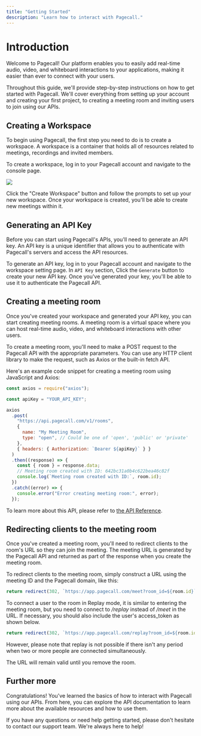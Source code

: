 ```yaml
---
title: "Getting Started"
description: "Learn how to interact with Pagecall."
---
```


# Introduction

Welcome to Pagecall! Our platform enables you to easily add real-time audio, video, and whiteboard interactions to your applications, making it easier than ever to connect with your users.

Throughout this guide, we'll provide step-by-step instructions on how to get started with Pagecall. We'll cover everything from setting up your account and creating your first project, to creating a meeting room and inviting users to join using our APIs.

## Creating a Workspace

To begin using Pagecall, the first step you need to do is to create a workspace. A workspace is a container that holds all of resources related to meetings, recordings and invited members.

To create a workspace, log in to your Pagecall account and navigate to the console page.

![](/images/quickstart-create-workspace.png)

Click the "Create Workspace" button and follow the prompts to set up your new workspace. Once your workspace is created, you'll be able to create new meetings within it.

## Generating an API Key

Before you can start using Pagecall's APIs, you'll need to generate an API key. An API key is a unique identifier that allows you to authenticate with Pagecall's servers and access the API resources.

To generate an API key, log in to your Pagecall account and navigate to the workspace setting page. In `API Key` section, Click the `Generate` button to create your new API key. Once you've generated your key, you'll be able to use it to authenticate the Pagecall API.

## Creating a meeting room

Once you've created your workspace and generated your API key, you can start creating meeting rooms. A meeting room is a virtual space where you can host real-time audio, video, and whiteboard interactions with other users.

To create a meeting room, you'll need to make a POST request to the Pagecall API with the appropriate parameters. You can use any HTTP client library to make the request, such as Axios or the built-in fetch API.

Here's an example code snippet for creating a meeting room using JavaScript and Axios:

```js
const axios = require("axios");

const apiKey = "YOUR_API_KEY";

axios
  .post(
    "https://api.pagecall.com/v1/rooms",
    {
      name: "My Meeting Room",
      type: "open", // Could be one of 'open', 'public' or 'private'
    },
    { headers: { Authorization: `Bearer ${apiKey}` } }
  )
  .then((response) => {
    const { room } = response.data;
    // Meeting room created with ID: 642bc31a0b4c622bea46c82f
    console.log(`Meeting room created with ID:`, room.id);
  })
  .catch((error) => {
    console.error("Error creating meeting room:", error);
  });
```

To learn more about this API, please refer to [the API Reference](/references/endpoints/Create_Room).

## Redirecting clients to the meeting room

Once you've created a meeting room, you'll need to redirect clients to the room's URL so they can join the meeting. The meeting URL is generated by the Pagecall API and returned as part of the response when you create the meeting room.

To redirect clients to the meeting room, simply construct a URL using the meeting ID and the Pagecall domain, like this:

```js
return redirect(302, `https://app.pagecall.com/meet?room_id=${room.id}`);
```

To connect a user to the room in Replay mode, it is similar to entering the meeting room, but you need to connect to */replay* instead of */meet* in the URL. If necessary, you should also include the user's access_token as shown below.

```js
return redirect(302, `https://app.pagecall.com/replay?room_id=${room.id}&access_token=${user.access_token}`);
```

However, please note that replay is not possible if there isn't any period when two or more people are connected simultaneously.

The URL will remain valid until you remove the room.

## Further more

Congratulations! You've learned the basics of how to interact with Pagecall using our APIs. From here, you can explore the API documentation to learn more about the available resources and how to use them.

If you have any questions or need help getting started, please don't hesitate to contact our support team. We're always here to help!
